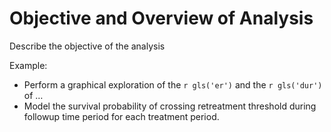 # Objective and Overview of Analysis

Describe the objective of the analysis 

Example:

- Perform a graphical exploration of the `r gls('er')` and the `r gls('dur')` of ...
- Model the survival probability of crossing retreatment threshold during followup time period for each treatment period.
